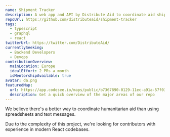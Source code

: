 ```yaml
---
name: Shipment Tracker
description: A web app and API by Distribute Aid to coordinate aid shipments around the world
repoUrl: https://github.com/distributeaid/shipment-tracker
tags:
  - typescript
  - graphql
  - react
twitterUrl: https://twitter.com/DistributeAid/
currentlySeeking:
  - Backend Developers
  - Devops
contributionOverview:
  mainLocation: Europe
  idealEffort: 2 PRs a month
  isMentorshipAvailable: true
avatar: da.png
featuredMap:
  url: https://app.codesee.io/maps/public/b7367890-0129-11ec-a91a-57f039601939
  description: Get a quick overview of the major areas of our repo
---
```


<Overview>

We believe there's a better way to coordinate humanitarian aid than using spreadsheets and text messages.

</Overview>

<Contributing>

Due to the complexity of this project, we're looking for contributors with experience in modern React codebases.

</Contributing>
